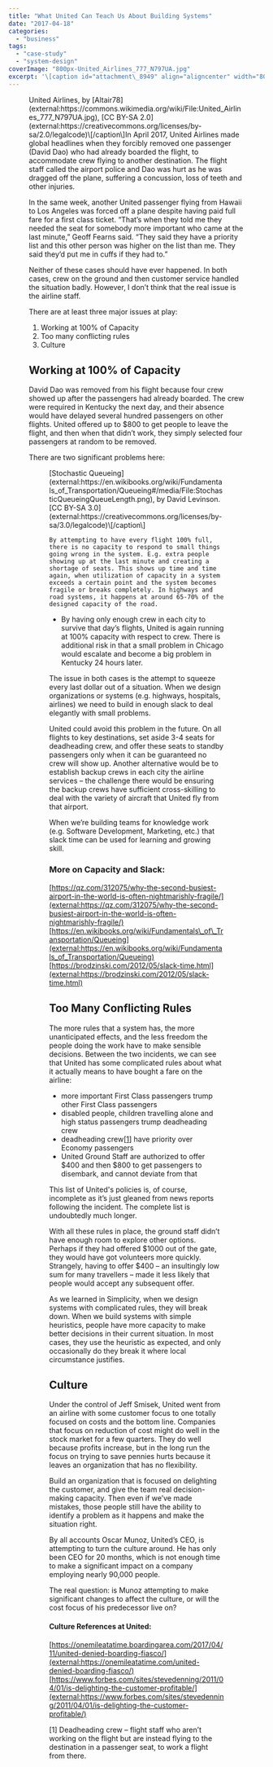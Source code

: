 ```yaml
---
title: "What United Can Teach Us About Building Systems"
date: "2017-04-18"
categories: 
  - "business"
tags: 
  - "case-study"
  - "system-design"
coverImage: "800px-United_Airlines_777_N797UA.jpg"
excerpt: '\[caption id="attachment\_8949" align="aligncenter" width="800"\]![By InSapphoWeTrust from'
---
```




<Figure
  src={800pxUnitedAirlines777N797UA}
  alt="By InSapphoWeTrust from Los Angeles, California, USA (United Airlines - N797UA Uploaded by Altair78) [CC BY-SA 2.0 (https://creativecommons.org/licenses/by-sa/2.0)], via Wikimedia Commons"
  caption="By InSapphoWeTrust from Los Angeles, California, USA (United Airlines - N797UA Uploaded by Altair78) [CC BY-SA 2.0 (https://creativecommons.org/licenses/by-sa/2.0)], via Wikimedia Commons"
/>
 United Airlines, by [Altair78](external:https://commons.wikimedia.org/wiki/File:United_Airlines_777_N797UA.jpg), [CC BY-SA 2.0](external:https://creativecommons.org/licenses/by-sa/2.0/legalcode)\[/caption\]In April 2017, United Airlines made global headlines when they forcibly removed one passenger (David Dao) who had already boarded the flight, to accommodate crew flying to another destination. The flight staff called the airport police and Dao was hurt as he was dragged off the plane, suffering a concussion, loss of teeth and other injuries.

In the same week, another United passenger flying from Hawaii to Los Angeles was forced off a plane despite having paid full fare for a first class ticket. “That’s when they told me they needed the seat for somebody more important who came at the last minute,” Geoff Fearns said. “They said they have a priority list and this other person was higher on the list than me. They said they’d put me in cuffs if they had to.”

Neither of these cases should have ever happened. In both cases, crew on the ground and then customer service handled the situation badly. However, I don’t think that the real issue is the airline staff.

There are at least three major issues at play:

1. Working at 100% of Capacity
2. Too many conflicting rules
3. Culture

## Working at 100% of Capacity

David Dao was removed from his flight because four crew showed up after the passengers had already boarded. The crew were required in Kentucky the next day, and their absence would have delayed several hundred passengers on other flights. United offered up to $800 to get people to leave the flight, and then when that didn’t work, they simply selected four passengers at random to be removed.

There are two significant problems here:

<Figure
  src={StochasticQueueingQueueLengthCreatedByDavidLevinson}
  alt="Stochastic Queueing, by David Levinson. CC BY-SA 3.0"
  caption="Stochastic Queueing, by David Levinson. CC BY-SA 3.0"
/>
 [Stochastic Queueing](external:https://en.wikibooks.org/wiki/Fundamentals_of_Transportation/Queueing#/media/File:StochasticQueueingQueueLength.png), by David Levinson. [CC BY-SA 3.0](external:https://creativecommons.org/licenses/by-sa/3.0/legalcode)\[/caption\]
    
    By attempting to have every flight 100% full, there is no capacity to respond to small things going wrong in the system. E.g. extra people showing up at the last minute and creating a shortage of seats. This shows up time and time again, when utilization of capacity in a system exceeds a certain point and the system becomes fragile or breaks completely. In highways and road systems, it happens at around 65-70% of the designed capacity of the road.
- By having only enough crew in each city to survive that day’s flights, United is again running at 100% capacity with respect to crew. There is additional risk in that a small problem in Chicago would escalate and become a big problem in Kentucky 24 hours later.

The issue in both cases is the attempt to squeeze every last dollar out of a situation. When we design organizations or systems (e.g. highways, hospitals, airlines) we need to build in enough slack to deal elegantly with small problems.

United could avoid this problem in the future. On all flights to key destinations, set aside 3-4 seats for deadheading crew, and offer these seats to standby passengers only when it can be guaranteed no crew will show up. Another alternative would be to establish backup crews in each city the airline services – the challenge there would be ensuring the backup crews have sufficient cross-skilling to deal with the variety of aircraft that United fly from that airport.

When we’re building teams for knowledge work (e.g. Software Development, Marketing, etc.) that slack time can be used for learning and growing skill.

### More on Capacity and Slack:

[https://qz.com/312075/why-the-second-busiest-airport-in-the-world-is-often-nightmarishly-fragile/](external:https://qz.com/312075/why-the-second-busiest-airport-in-the-world-is-often-nightmarishly-fragile/) [https://en.wikibooks.org/wiki/Fundamentals\_of\_Transportation/Queueing](external:https://en.wikibooks.org/wiki/Fundamentals_of_Transportation/Queueing) [https://brodzinski.com/2012/05/slack-time.html](external:https://brodzinski.com/2012/05/slack-time.html)

## Too Many Conflicting Rules

The more rules that a system has, the more unanticipated effects, and the less freedom the people doing the work have to make sensible decisions. Between the two incidents, we can see that United has some complicated rules about what it actually means to have bought a fare on the airline:

- more important First Class passengers trump other First Class passengers
- disabled people, children travelling alone and high status passengers trump deadheading crew
- deadheading crew\[[1](#footnotes)\] have priority over Economy passengers
- United Ground Staff are authorized to offer $400 and then $800 to get passengers to disembark, and cannot deviate from that

This list of United's policies is, of course, incomplete as it’s just gleaned from news reports following the incident. The complete list is undoubtedly much longer.

With all these rules in place, the ground staff didn’t have enough room to explore other options. Perhaps if they had offered $1000 out of the gate, they would have got volunteers more quickly. Strangely, having to offer $400 – an insultingly low sum for many travellers – made it less likely that people would accept any subsequent offer.

As we learned in Simplicity, when we design systems with complicated rules, they will break down. When we build systems with simple heuristics, people have more capacity to make better decisions in their current situation. In most cases, they use the heuristic as expected, and only occasionally do they break it where local circumstance justifies.

## Culture

Under the control of Jeff Smisek, United went from an airline with some customer focus to one totally focused on costs and the bottom line. Companies that focus on reduction of cost might do well in the stock market for a few quarters. They do well because profits increase, but in the long run the focus on trying to save pennies hurts because it leaves an organization that has no flexibility.

Build an organization that is focused on delighting the customer, and give the team real decision-making capacity. Then even if we’ve made mistakes, those people still have the ability to identify a problem as it happens and make the situation right.

By all accounts Oscar Munoz, United’s CEO, is attempting to turn the culture around. He has only been CEO for 20 months, which is not enough time to make a significant impact on a company employing nearly 90,000 people.

The real question: is Munoz attempting to make significant changes to affect the culture, or will the cost focus of his predecessor live on?

#### Culture References at United:

[https://onemileatatime.boardingarea.com/2017/04/11/united-denied-boarding-fiasco/](external:https://onemileatatime.com/united-denied-boarding-fiasco/) [https://www.forbes.com/sites/stevedenning/2011/04/01/is-delighting-the-customer-profitable/](external:https://www.forbes.com/sites/stevedenning/2011/04/01/is-delighting-the-customer-profitable/)

\[1\] Deadheading crew – flight staff who aren’t working on the flight but are instead flying to the destination in a passenger seat, to work a flight from there.
